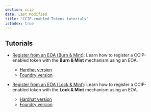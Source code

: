 ```yaml
---
section: ccip
date: Last Modified
title: "CCIP-enabled Tokens tutorials"
isIndex: true
---
```


## Tutorials

- [Register from an EOA (Burn & Mint)](/ccip/tutorials/ccip-enabled-tokens/register-from-eoa-burn-mint-hardhat): Learn how to register a CCIP-enabled token with the **Burn & Mint** mechanism using an EOA.

  - [Hardhat version](/ccip/tutorials/ccip-enabled-tokens/register-from-eoa-burn-mint-hardhat)
  - [Foundry version](/ccip/tutorials/ccip-enabled-tokens/register-from-eoa-burn-mint-foundry)

- [Register from an EOA (Lock & Mint)](/ccip/tutorials/ccip-enabled-tokens/register-from-eoa-lock-mint-hardhat): Learn how to register a CCIP-enabled token with the **Lock & Mint** mechanism using an EOA.

  - [Hardhat version](/ccip/tutorials/ccip-enabled-tokens/register-from-eoa-lock-mint-hardhat)
  - [Foundry version](/ccip/tutorials/ccip-enabled-tokens/register-from-eoa-lock-mint-foundry)
